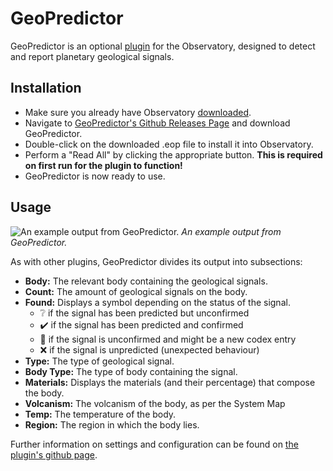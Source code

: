 # GeoPredictor

GeoPredictor is an optional [plugin](/plugins) for the Observatory, designed to detect and report planetary geological signals.

## Installation

  * Make sure you already have Observatory [downloaded](/release).
  * Navigate to [GeoPredictor's Github Releases Page](https://github.com/mcmuttons/GeoPredictor/releases) and download GeoPredictor.
  * Double-click on the downloaded .eop file to install it into Observatory.
  * Perform a "Read All" by clicking the appropriate button. **This is required on first run for the plugin to function!**
  * GeoPredictor is now ready to use.

## Usage


![An example output from GeoPredictor.](/geopredictor-example.png)
*An example output from GeoPredictor.*

As with other plugins, GeoPredictor divides its output into subsections:

  * **Body:** The relevant body containing the geological signals.
  * **Count:** The amount of geological signals on the body.
  * **Found:** Displays a symbol depending on the status of the signal.
    * ❔ if the signal has been predicted but unconfirmed
    * ✔️ if the signal has been predicted and confirmed
    * 🔷 if the signal is unconfirmed and might be a new codex entry
    * ❌ if the signal is unpredicted (unexpected behaviour)
  * **Type:** The type of geological signal.
  * **Body Type:** The type of body containing the signal.
  * **Materials:** Displays the materials (and their percentage) that compose the body.
  * **Volcanism:** The volcanism of the body, as per the System Map
  * **Temp:** The temperature of the body.
  * **Region:** The region in which the body lies.

Further information on settings and configuration can be found on [the plugin's github page](https://github.com/mcmuttons/GeoPredictor).
